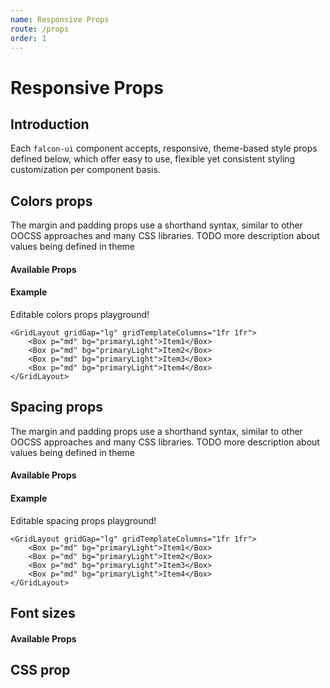 ```yaml
---
name: Responsive Props
route: /props
order: 1
---
```



# Responsive Props

## Introduction

Each `falcon-ui` component accepts, responsive, theme-based style props defined below,
which offer easy to use, flexible yet consistent styling customization per component basis.

## Colors props
The margin and padding props use a shorthand syntax, similar to other OOCSS approaches and many CSS libraries.
TODO more description about values being defined in theme

#### Available Props

<ResponsivePropsTable themeProp="colors" />

#### Example

<Playground>
    <Box my="lg">
        Editable colors props playground!
    </Box>

    <GridLayout gridGap="lg" gridTemplateColumns="1fr 1fr">
        <Box p="md" bg="primaryLight">Item1</Box>
        <Box p="md" bg="primaryLight">Item2</Box>
        <Box p="md" bg="primaryLight">Item3</Box>
        <Box p="md" bg="primaryLight">Item4</Box>
    </GridLayout>
</Playground>

<Divider mt="xl" border="regular" borderColor="primaryDark"/>

## Spacing props

The margin and padding props use a shorthand syntax, similar to other OOCSS approaches and many CSS libraries.
TODO more description about values being defined in theme

#### Available Props

<ResponsivePropsTable themeProp="spacing" />

#### Example

<Playground>
    <Box my="lg">
        Editable spacing props playground!
    </Box>

    <GridLayout gridGap="lg" gridTemplateColumns="1fr 1fr">
        <Box p="md" bg="primaryLight">Item1</Box>
        <Box p="md" bg="primaryLight">Item2</Box>
        <Box p="md" bg="primaryLight">Item3</Box>
        <Box p="md" bg="primaryLight">Item4</Box>
    </GridLayout>
</Playground>

<Divider mt="xl" border="regular" borderColor="primaryDark"/>



## Font sizes

#### Available Props

<ResponsivePropsTable themeProp="fontSizes" />


## CSS prop

